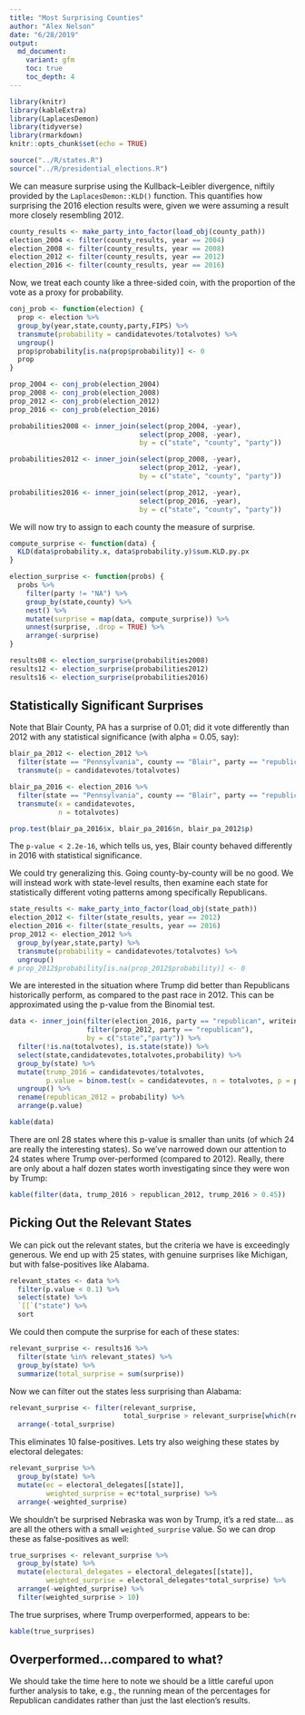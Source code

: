 ```yaml
---
title: "Most Surprising Counties"
author: "Alex Nelson"
date: "6/28/2019"
output: 
  md_document:
    variant: gfm
    toc: true
    toc_depth: 4
---
```


```r
library(knitr)
library(kableExtra)
library(LaplacesDemon)
library(tidyverse)
library(rmarkdown)
knitr::opts_chunk$set(echo = TRUE)
```
```r
source("../R/states.R")
source("../R/presidential_elections.R")
```


We can measure surprise using the Kullback–Leibler divergence, niftily provided by the `LaplacesDemon::KLD()` function. This quantifies how surprising the 2016 election results were, given we were assuming a result more closely resembling 2012.

```r
county_results <- make_party_into_factor(load_obj(county_path))
election_2004 <- filter(county_results, year == 2004)
election_2008 <- filter(county_results, year == 2008)
election_2012 <- filter(county_results, year == 2012)
election_2016 <- filter(county_results, year == 2016)
```

Now, we treat each county like a three-sided coin, with the proportion of the vote as a proxy for probability.

```r
conj_prob <- function(election) {
  prop <- election %>%
  group_by(year,state,county,party,FIPS) %>%
  transmute(probability = candidatevotes/totalvotes) %>%
  ungroup()
  prop$probability[is.na(prop$probability)] <- 0
  prop
}

prop_2004 <- conj_prob(election_2004)
prop_2008 <- conj_prob(election_2008)
prop_2012 <- conj_prob(election_2012)
prop_2016 <- conj_prob(election_2016)

probabilities2008 <- inner_join(select(prop_2004, -year),
                                select(prop_2008, -year),
                                by = c("state", "county", "party"))

probabilities2012 <- inner_join(select(prop_2008, -year),
                                select(prop_2012, -year),
                                by = c("state", "county", "party"))

probabilities2016 <- inner_join(select(prop_2012, -year),
                                select(prop_2016, -year),
                                by = c("state", "county", "party"))
```

We will now try to assign to each county the measure of surprise.

```r
compute_surprise <- function(data) {
  KLD(data$probability.x, data$probability.y)$sum.KLD.py.px
}

election_surprise <- function(probs) {
  probs %>%
    filter(party != "NA") %>%
    group_by(state,county) %>%
    nest() %>%
    mutate(surprise = map(data, compute_surprise)) %>%
    unnest(surprise, .drop = TRUE) %>%
    arrange(-surprise)
}

results08 <- election_surprise(probabilities2008)
results12 <- election_surprise(probabilities2012)
results16 <- election_surprise(probabilities2016)
```

## Statistically Significant Surprises

Note that Blair County, PA has a surprise of 0.01; did it vote differently than 2012 with any statistical significance (with alpha = 0.05, say):

```r
blair_pa_2012 <- election_2012 %>%
  filter(state == "Pennsylvania", county == "Blair", party == "republican")  %>%
  transmute(p = candidatevotes/totalvotes)

blair_pa_2016 <- election_2016 %>%
  filter(state == "Pennsylvania", county == "Blair", party == "republican")  %>%
  transmute(x = candidatevotes,
            n = totalvotes)

prop.test(blair_pa_2016$x, blair_pa_2016$n, blair_pa_2012$p)
```
The `p-value < 2.2e-16`, which tells us, yes, Blair county behaved differently in 2016 with statistical significance.

We could try generalizing this. Going county-by-county will be no good. We will instead work with state-level results, then examine each state for statistically different voting patterns among specifically Republicans.

```r
state_results <- make_party_into_factor(load_obj(state_path))
election_2012 <- filter(state_results, year == 2012)
election_2016 <- filter(state_results, year == 2016)
prop_2012 <- election_2012 %>%
  group_by(year,state,party) %>%
  transmute(probability = candidatevotes/totalvotes) %>%
  ungroup()
# prop_2012$probability[is.na(prop_2012$probability)] <- 0
```

We are interested in the situation where Trump did better than Republicans historically perform, as compared to the past race in 2012. This can be approximated using the p-value from the Binomial test.

```r
data <- inner_join(filter(election_2016, party == "republican", writein == F),
                   filter(prop_2012, party == "republican"),
                   by = c("state","party")) %>%
  filter(!is.na(totalvotes), is.state(state)) %>%
  select(state,candidatevotes,totalvotes,probability) %>%
  group_by(state) %>%
  mutate(trump_2016 = candidatevotes/totalvotes,
         p.value = binom.test(x = candidatevotes, n = totalvotes, p = probability, alternative = "greater")$p.value) %>%
  ungroup() %>%
  rename(republican_2012 = probability) %>%
  arrange(p.value)

kable(data)
```

There are onl 28 states where this p-value is smaller than units (of which 24 are really the interesting states). So we've narrowed down our attention to 24 states where Trump over-performed (compared to 2012). Really, there are only about a half dozen states worth investigating since they were won by Trump:

```r
kable(filter(data, trump_2016 > republican_2012, trump_2016 > 0.45))
```

## Picking Out the Relevant States

We can pick out the relevant states, but the criteria we have is exceedingly generous. We end up with 25 states, with genuine surprises like Michigan, but with false-positives like Alabama.

```r
relevant_states <- data %>%
  filter(p.value < 0.1) %>% 
  select(state) %>%
  `[[`("state") %>%
  sort
```

We could then compute the surprise for each of these states:

```r
relevant_surprise <- results16 %>%
  filter(state %in% relevant_states) %>%
  group_by(state) %>%
  summarize(total_surprise = sum(surprise))
```

Now we can filter out the states less surprising than Alabama:

```r
relevant_surprise <- filter(relevant_surprise,
                            total_surprise > relevant_surprise[which(relevant_surprise$state=="Alabama"),]$total_surprise) %>%
  arrange(-total_surprise)
```

This eliminates 10 false-positives. Lets try also weighing these states by electoral delegates:

```r
relevant_surprise %>%
  group_by(state) %>%
  mutate(ec = electoral_delegates[[state]],
         weighted_surprise = ec*total_surprise) %>%
  arrange(-weighted_surprise)
```
We shouldn't be surprised Nebraska was won by Trump, it's a red state... as are all the others with a small `weighted_surprise` value. So we can drop these as false-positives as well:

```r
true_surprises <- relevant_surprise %>%
  group_by(state) %>%
  mutate(electoral_delegates = electoral_delegates[[state]],
         weighted_surprise = electoral_delegates*total_surprise) %>%
  arrange(-weighted_surprise) %>%
  filter(weighted_surprise > 10)
```

The true surprises, where Trump overperformed, appears to be:

```r
kable(true_surprises)
```


## Overperformed...compared to what?

We should take the time here to note we should be a little careful upon further analysis to take, e.g., the running mean of the percentages for Republican candidates rather than just the last election's results.


